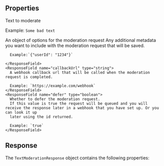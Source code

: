 
## Properties

<ResponseField name="text" type="string" required>
Text to moderate

Example: `Some bad text`

</ResponseField>

<ResponseField name="options" type="object" exp>
  An object of options for the moderation request
  <Expandable title="Options" defaultOpen>
    <ResponseField name="meta" type="object">
      Any additional metadata you want to include with the moderation request that will be saved.

      Example:`{"userId": "1234"}`

    </ResponseField>
    <ResponseField name="callbackUrl" type="string">
      A webhook callback url that will be called when the moderation request is completed.

      Example: `https://example.com/webhook`
    </ResponseField>
    <ResponseField name="defer" type="boolean">
      Whether to defer the moderation request.
      If this value is true the request will be queued and you will receive the response later in a webhook that you have set up. Or you can look it up
      later using the id returned.

      Example: `true`
    </ResponseField>

  </Expandable>
</ResponseField>

## Response

The `TextModerationResponse` object contains the following properties:

<TextMod />
